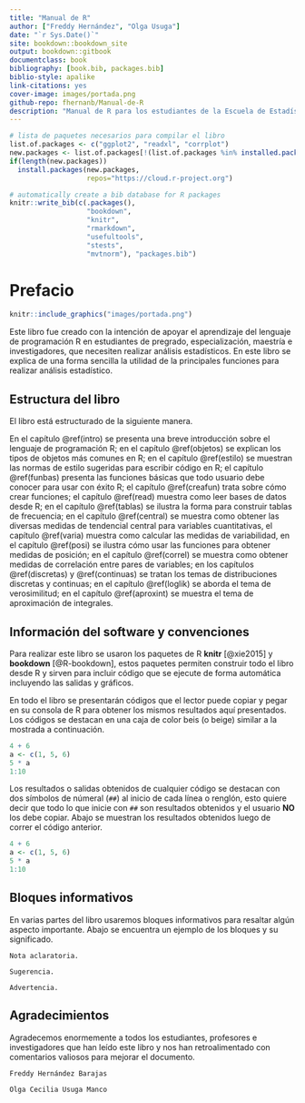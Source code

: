 ```yaml
--- 
title: "Manual de R"
author: ["Freddy Hernández", "Olga Usuga"]
date: "`r Sys.Date()`"
site: bookdown::bookdown_site
output: bookdown::gitbook
documentclass: book
bibliography: [book.bib, packages.bib]
biblio-style: apalike
link-citations: yes
cover-image: images/portada.png
github-repo: fhernanb/Manual-de-R
description: "Manual de R para los estudiantes de la Escuela de Estadística de la Universidad Nacional de Colombia."
---
```


```r
# lista de paquetes necesarios para compilar el libro
list.of.packages <- c("ggplot2", "readxl", "corrplot")
new.packages <- list.of.packages[!(list.of.packages %in% installed.packages()[,"Package"])]
if(length(new.packages)) 
  install.packages(new.packages,
                   repos="https://cloud.r-project.org")
```

```r
# automatically create a bib database for R packages
knitr::write_bib(c(.packages(), 
                   "bookdown", 
                   "knitr", 
                   "rmarkdown",
                   "usefultools",
                   "stests",
                   "mvtnorm"), "packages.bib")
```

# Prefacio {-}

```r
knitr::include_graphics("images/portada.png")
```

Este libro fue creado con la intención de apoyar el aprendizaje del lenguaje de programación R en estudiantes de pregrado, especialización, maestría e investigadores, que necesiten realizar análisis estadísticos. En este libro se explica de una forma sencilla la utilidad de la principales funciones para realizar análisis estadístico.

## Estructura del libro {-}

El libro está estructurado de la siguiente manera.

En el capítulo \@ref(intro) se presenta una breve introducción sobre el lenguaje de programación R; en el capítulo \@ref(objetos) se explican los tipos de objetos más comunes en R; en el capítulo \@ref(estilo) se muestran las normas de estilo sugeridas para escribir código en R; el capítulo \@ref(funbas) presenta las funciones básicas que todo usuario debe conocer para usar con éxito R; el capítulo \@ref(creafun) trata sobre cómo crear funciones; el capítulo \@ref(read) muestra como leer bases de datos desde R; en el capítulo \@ref(tablas) se ilustra la forma para construir tablas de frecuencia; en el capítulo \@ref(central) se muestra como obtener las diversas medidas de tendencial central para variables cuantitativas, el capítulo \@ref(varia) muestra como calcular las medidas de variabilidad, en el capítulo \@ref(posi) se ilustra cómo usar las funciones para obtener medidas de posición; en el capítulo \@ref(correl) se muestra como obtener medidas de correlación entre pares de variables; en los capítulos \@ref(discretas) y \@ref(continuas) se tratan los temas de distribuciones discretas y continuas; en el capítulo \@ref(loglik) se aborda el tema de verosimilitud; en el capítulo \@ref(aproxint) se muestra el tema de aproximación de integrales.

## Información del software y convenciones {-}

Para realizar este libro se usaron los paquetes de R **knitr**\index{knitr} [@xie2015] y **bookdown**\index{bookdown} [@R-bookdown], estos paquetes permiten construir todo el libro desde R y sirven para incluir código que se ejecute de forma automática incluyendo las salidas y gráficos.

En todo el libro se presentarán códigos que el lector puede copiar y pegar en su consola de R para obtener los mismos resultados aquí presentados. Los códigos se destacan en una caja de color beis (o beige) similar a la mostrada a continuación.

```r
4 + 6
a <- c(1, 5, 6)
5 * a
1:10
```

Los resultados o salidas obtenidos de cualquier código se destacan con dos símbolos de númeral (`##`) al inicio de cada línea o renglón, esto quiere decir que todo lo que inicie con `##` son resultados obtenidos y el usuario __NO__ los debe copiar. Abajo se muestran los resultados obtenidos luego de correr el código anterior.

```r
4 + 6
a <- c(1, 5, 6)
5 * a
1:10
```

## Bloques informativos {-}
En varias partes del libro usaremos bloques informativos para resaltar algún aspecto importante. Abajo se encuentra un ejemplo de los bloques y su significado.

```block2
Nota aclaratoria.
```

```block2
Sugerencia.
```

```block2
Advertencia.
```

## Agradecimientos {-}

Agradecemos enormemente a todos los estudiantes, profesores e investigadores que han leído este libro y nos han retroalimentado con comentarios valiosos para mejorar el documento.

```block2
Freddy Hernández Barajas

Olga Cecilia Usuga Manco
```

